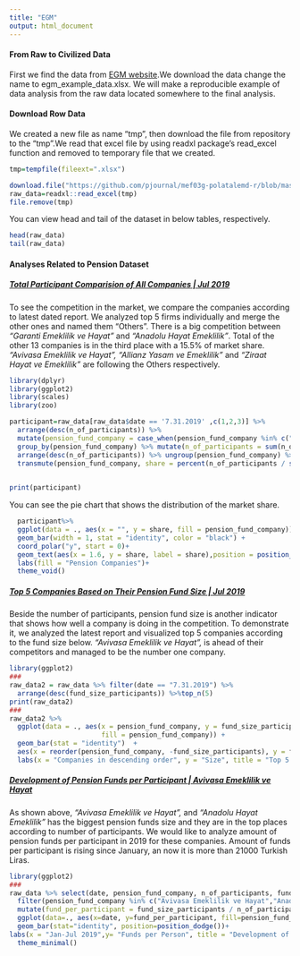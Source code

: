 ---
title: "EGM"
output: html_document
---
#### __From Raw to Civilized Data__

First we find the data from [EGM website](https://www.egm.org.tr/bilgi-merkezi/istatistikler/).We download the data change the name to egm_example_data.xlsx. We will make a reproducible example of data analysis from the raw data located somewhere to the final analysis.


#### __Download Row Data__


We created a new file as name "tmp", then download the file from repository to the "tmp".We read that excel file by using readxl package's read_excel function and removed to temporary file that we created.

```{r,results='hide',message=FALSE}
tmp=tempfile(fileext=".xlsx")

download.file("https://github.com/pjournal/mef03g-polatalemd-r/blob/master/egm_example_data.xlsx?raw=true",destfile=tmp,mode='wb')
raw_data=readxl::read_excel(tmp)
file.remove(tmp)

``` 
You can view head and tail of the dataset in below tables, respectively.



```{r}
head(raw_data)
tail(raw_data)

``` 
#### __Analyses Related to Pension Dataset__

##### <u>_Total Participant Comparision of All Companies | Jul 2019_</u>

To see the competition in the market, we compare the companies according to latest dated report. We analyzed top 5 firms individually and merge the other ones and named them "Others". There is a big competition between _"Garanti Emeklilik ve Hayat"_ and _"Anadolu Hayat Emeklilik"_. Total of the other 13 companies is in the third place with a 15.5% of market share. _"Avivasa Emeklilik ve Hayat", _ _"Allianz Yasam ve Emeklilik"_ and _"Ziraat Hayat ve Emeklilik" _ are following the Others respectively.




```{r, message=FALSE}
library(dplyr)
library(ggplot2)
library(scales)
library(zoo)

participant=raw_data[raw_data$date == '7.31.2019' ,c(1,2,3)] %>% 
  arrange(desc(n_of_participants)) %>% 
  mutate(pension_fund_company = case_when(pension_fund_company %in% c("Aegon Emeklilik ve Hayat", "Allianz Hayat ve Emeklilik", "Axa Hayat ve Emeklilik", "Bereket Emeklilik ve Hayat", "BNP Paribas Cardif Emeklilik", "Cigna Finans Emeklilik ve Hayat", "Fiba Emeklilik ve Hayat", "Groupama Hayat", "Katılım Emeklilik ve Hayat", "Metlife Emeklilik ve Hayat", "NN Hayat ve Emeklilik") ~ "Others", TRUE ~ pension_fund_company)) %>% 
  group_by(pension_fund_company) %>% mutate(n_of_participants = sum(n_of_participants)) %>% distinct() %>% 
  arrange(desc(n_of_participants)) %>% ungroup(pension_fund_company) %>% 
  transmute(pension_fund_company, share = percent(n_of_participants / sum(n_of_participants)))

                
print(participant)
``` 



You can see the pie chart that shows the distribution of the market share.
```{r, message=FALSE}
  participant%>%
  ggplot(data = ., aes(x = "", y = share, fill = pension_fund_company)) +
  geom_bar(width = 1, stat = "identity", color = "black") +
  coord_polar("y", start = 0)+
  geom_text(aes(x = 1.6, y = share, label = share),position = position_stack(vjust = 0.5),color = "black")+
  labs(fill = "Pension Companies")+
  theme_void()
``` 

##### <u>_Top 5 Companies Based on Their Pension Fund Size | Jul 2019_</u>

Beside the number of participants, pension fund size is another indicator that shows how well a company is doing in the competition. To demonstrate it, we analyzed the latest report and visualized top 5 companies according to the fund size below. _"Avivasa Emeklilik ve Hayat",_ is ahead of their competitors and managed to be the number one company.


```{r, message=FALSE}

library(ggplot2)
###
raw_data2 = raw_data %>% filter(date == "7.31.2019") %>%
  arrange(desc(fund_size_participants)) %>%top_n(5)
print(raw_data2)
###
raw_data2 %>%
  ggplot(data = ., aes(x = pension_fund_company, y = fund_size_participants,
                       fill = pension_fund_company)) + 
  geom_bar(stat = "identity")  + 
  aes(x = reorder(pension_fund_company, -fund_size_participants), y = fund_size_participants) +
  labs(x = "Companies in descending order", y = "Size", title = "Top 5 Big Companies based on their  Pension Funds Size", fill= "Companies")+  theme_minimal() + theme(axis.text.x = element_text(angle = 15, hjust = 0.6))


``` 



##### <u>_Development of Pension Funds per Participant | Avivasa Emeklilik ve Hayat_</u>

As shown above, _"Avivasa Emeklilik ve Hayat",_ and _"Anadolu Hayat Emeklilik"_ has the biggest pension funds size and they are in the top places according to number of participants. We would like to analyze amount of pension funds per participant in 2019 for these companies. Amount of funds per participant is rising since January, an now it is more than 21000 Turkish Liras.

```{r, message=FALSE}
library(ggplot2)
###
raw_data %>% select(date, pension_fund_company, n_of_participants, fund_size_participants) %>% 
  filter(pension_fund_company %in% c("Avivasa Emeklilik ve Hayat","Anadolu Hayat Emeklilik"), date %in% c("7.31.2019", "6.30.2019", "5.31.2019", "4.30.2019", "3.31.2019", "2.28.2019", "1.31.2019")) %>%
  mutate(fund_per_participant = fund_size_participants / n_of_participants) %>%
  ggplot(data=., aes(x=date, y=fund_per_participant, fill=pension_fund_company)) +
  geom_bar(stat="identity", position=position_dodge())+
labs(x = "Jan-Jul 2019",y= "Funds per Person", title = "Development of Pension Funds per Participant", fill= "Company") +
  theme_minimal()

``` 
